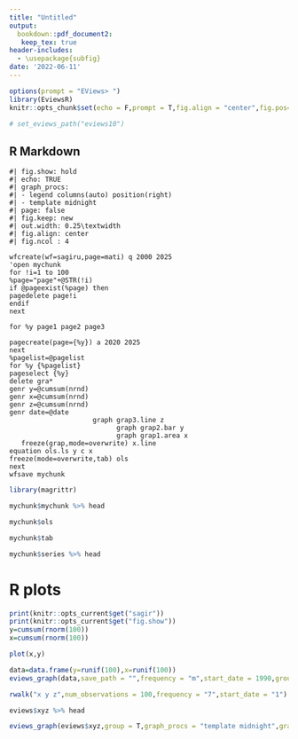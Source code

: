 ```yaml
---
title: "Untitled"
output: 
  bookdown::pdf_document2:
   keep_tex: true
header-includes:
  - \usepackage{subfig}
date: '2022-06-11'
---
```


```r
options(prompt = "EViews> ")
library(EviewsR)
knitr::opts_chunk$set(echo = F,prompt = T,fig.align = "center",fig.pos="h",out.width = "0.45\\textwidth")

# set_eviews_path("eviews10")
```

## R Markdown

```eviews
#| fig.show: hold
#| echo: TRUE
#| graph_procs: 
#| - legend columns(auto) position(right)
#| - template midnight
#| page: false
#| fig.keep: new
#| out.width: 0.25\textwidth
#| fig.align: center
#| fig.ncol : 4

wfcreate(wf=sagiru,page=mati) q 2000 2025
'open mychunk
for !i=1 to 100
%page="page"+@STR(!i)
if @pageexist(%page) then
pagedelete page!i
endif
next

for %y page1 page2 page3  

pagecreate(page={%y}) a 2020 2025
next
%pagelist=@pagelist
for %y {%pagelist}
pageselect {%y}
delete gra*
genr y=@cumsum(nrnd)
genr x=@cumsum(nrnd)
genr z=@cumsum(nrnd)
genr date=@date
                     graph grap3.line z   
                           graph grap2.bar y 
                           graph grap1.area x  
   freeze(grap,mode=overwrite) x.line
equation ols.ls y c x
freeze(mode=overwrite,tab) ols
next
wfsave mychunk

```



```r
library(magrittr)

mychunk$mychunk %>% head

mychunk$ols 

mychunk$tab

mychunk$series %>% head 
```

# R plots



```r
print(knitr::opts_current$get("sagir"))
print(knitr::opts_current$get("fig.show"))
y=cumsum(rnorm(100))
x=cumsum(rnorm(100))

plot(x,y)
```

```r
data=data.frame(y=runif(100),x=runif(100))
eviews_graph(data,save_path = "",frequency = "m",start_date = 1990,group = F,options = "m",graph_procs = "template eviews5")

```


```r
rwalk("x y z",num_observations = 100,frequency = "7",start_date = "1")

eviews$xyz %>% head

eviews_graph(eviews$xyz,group = T,graph_procs = "template midnight",graph_command = "line")
```
